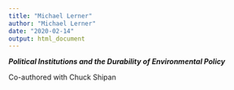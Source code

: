 ```yaml
---
title: "Michael Lerner"
author: "Michael Lerner"
date: "2020-02-14"
output: html_document
---
```


***Political Institutions and the Durability of Environmental Policy***

Co-authored with Chuck Shipan